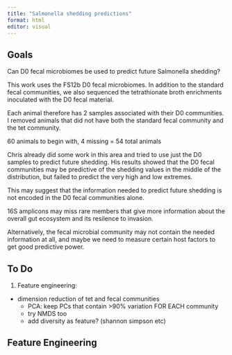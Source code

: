 ```yaml
---
title: "Salmonella shedding predictions"
format: html
editor: visual
---
```


## Goals

Can D0 fecal microbiomes be used to predict future Salmonella shedding?

This work uses the FS12b D0 fecal microbiomes.  In addition to the standard fecal communities, we also sequenced the tetrathionate broth enrichments inoculated with the D0 fecal material.  

Each animal therefore has 2 samples associated with their D0 communities.  I removed animals that did not have both the standard fecal community and the tet community.  

60 animals to begin with, 4 missing = 54 total animals 

Chris already did some work in this area and tried to use just the D0 samples to predict future shedding.  His results showed that the D0 fecal communities may be predictive of the shedding values in the middle of the distribution, but failed to predict the very high and low extremes.  

This may suggest that the information needed to predict future shedding is not encoded in the D0 fecal communities alone.  

16S amplicons may miss rare members that give more information about the overall gut ecosystem and its resilence to invasion.

Alternatively, the fecal microbial community may not contain the needed information at all, and maybe we need to measure certain host factors to get good predictive power.  

## To Do  

1) Feature engineering:  
  - dimension reduction of tet and fecal communities
    - PCA: keep PCs that contain >90% variation FOR EACH community
    - try NMDS too 
    - add diversity as feature? (shannon simpson etc)
  
## Feature Engineering  

